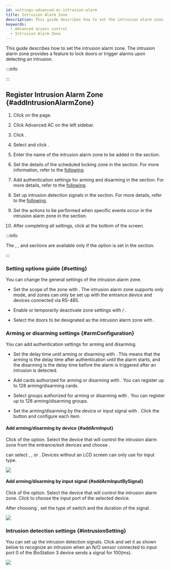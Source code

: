 ```yaml
---
id: settings-advanced-ac-intrusion-alarm
title: Intrusion Alarm Zone
description: This guide describes how to set the intrusion alarm zone. The intrusion alarm zone provides a feature to lock doors or trigger alarms upon detecting an intrusion.
keywords:
  - Advanced access control
  - Intrusion Alarm Zone
---
```


This guide describes how to set the intrusion alarm zone. The intrusion alarm zone provides a feature to lock doors or trigger alarms upon detecting an intrusion.

:::info

<Glossary termid='intrusion_alarm_zone' />

:::

## Register Intrusion Alarm Zone {#addIntrusionAlarmZone}

1. Click <Cmd sid='shell.header.setting' /> on the <Cmd sid='shell.header.launcher' /> page.

2. Click <Cmd>Advanced AC</Cmd> on the left sidebar.

3. Click <Cmd sid='button.func.addZone' product='2' />.

4. Select <Cmd sid='zone.intrusion' product='2' /> and click <Cmd sid='button.apply' product='2' />.

5. Enter the name of the intrusion alarm zone to be added in the <Cmd sid='common.info' product='2' /> section.

6. Set the details of the scheduled locking zone in the <Cmd sid='common.setting' product='2' /> section. For more information, refer to the [following](#setting).

7. Add authentication settings for arming and disarming in the <Cmd sid='zone.intrusion.armConfiguration' product='2' /> section. For more details, refer to the [following](#armConfiguration).

8. Set up intrusion detection signals in the <Cmd sid='zone.intrusion.intrusionSetting' product='2' /> section. For more details, refer to the [following](#intrusionSetting).

9. Set the actions to be performed when specific events occur in the intrusion alarm zone in the <Cmd sid='common.alarm' product='2' /> section.

10. After completing all settings, click <Cmd sid='button.apply' product='2' /> at the bottom of the screen.

:::info

The <Cmd sid='zone.intrusion.armConfiguration' product='2' />, <Cmd sid='zone.intrusion.intrusionSetting' product='2' />, and <Cmd sid='common.alarm' product='2' /> sections are available only if the <Cmd sid='zone.pause.doorselected' product='2' /> option is set in the <Cmd sid='common.setting' product='2' /> section.

:::

### Setting options guide {#setting}

You can change the general settings of the intrusion alarm zone.

* Set the scope of the zone with <Cmd sid='zone.globalZone' product='2' />. The intrusion alarm zone supports only <Cmd sid='zone.globalZone.local' product='2' /> mode, and zones can only be set up with the entrance device and devices connected via RS-485.

* Enable or temporarily deactivate zone settings with <Cmd sid='zone.pause.activated' product='2' /> / <Cmd sid='zone.pause.deactivate' product='2' />.

* Select the doors to be designated as the intrusion alarm zone with <Cmd sid='zone.pause.doorselected' product='2' />.

### Arming or disarming settings {#armConfiguration}

You can add authentication settings for arming and disarming.

* Set the delay time until arming or disarming with <Cmd sid='zone.intrusion.delayTime' product='2' />. This means that the arming is the delay time after authentication until the alarm starts, and the disarming is the delay time before the alarm is triggered after an intrusion is detected.

* Add cards authorized for arming or disarming with <Cmd sid='zone.intrusion.accessCard' product='2' />. You can register up to 128 arming/disarming cards.

* Select groups authorized for arming or disarming with <Cmd sid='zone.intrusion.accessGroup' product='2' />. You can register up to 128 arming/disarming groups.

* Set the arming/disarming by the device or input signal with <Cmd sid='zone.intrusion.armInput' product='2' />. Click the <Cmd sid='button.plusAdd' product='2' /> button and configure each item.

#### Add arming/disarming by device {#addArmInput}

Click <IcEdit /> of the <Cmd sid='zone.intrusion.armInput' product='2' /> option. Select the device that will control the intrusion alarm zone from the entrance/exit devices and choose <Cmd sid='zone.intrusion.armType' product='2' />.

<Cmd sid='zone.intrusion.inputType' product='2' /> can select <Cmd sid='zone.intrusion.inputType.card' product='2' />, <Cmd sid='zone.intrusion.inputType.key' product='2' />, or <Cmd sid='zone.intrusion.inputType.cardOrKey' product='2' />. Devices without an LCD screen can only use <Cmd sid='zone.intrusion.inputType.card' product='2' /> for input type.

<Image src='/img/biostarx-settings-advanced-ac-intusion-add-device.png' />

#### Add arming/disarming by input signal {#addArmInputBySignal}

Click <IcEdit /> of the <Cmd sid='zone.intrusion.armInput' product='2' /> option. Select the device that will control the intrusion alarm zone. Click <Cmd sid='zone.intrusion.inputType.port' product='2' /> to choose the input port of the selected device.

After choosing <Cmd sid='zone.intrusion.armType' product='2' />, set the type of switch and the duration of the signal.

<Image src='/img/biostarx-settings-advanced-ac-intusion-add-signal.png' />

### Intrusion detection settings {#intrusionSetting}

You can set up the intrusion detection signals. Click <Cmd sid='button.addplus' product='2' /> and set it as shown below to recognize an intrusion when an N/O sensor connected to input port 0 of the BioStation 3 device sends a signal for 100(ms).

<Image src='/img/biostarx-settings-advanced-ac-intusion-detect-settings.png' />
